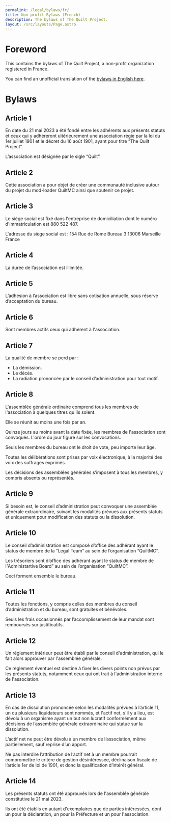 ```yaml
---
permalink: /legal/bylaws/fr/
title: Non-profit Bylaws (French)
description: The bylaws of The Quilt Project.
layout: /src/layouts/Page.astro
---
```


# Foreword

This contains the bylaws of The Quilt Project, a non-profit organization registered in France.

You can find an unofficial translation of the [bylaws in English here](/en/legal/bylaws/en/).

# Bylaws

## Article 1
En date du 21 mai 2023 a été fondé entre les adhérents aux présents statuts et ceux qui y
adhéreront ultérieurement une association régie par la loi du 1er juillet 1901 et le décret du 16 août 1901, ayant pour titre “The Quilt Project”.

L’association est désignée par le sigle “Quilt”.

## Article 2
Cette association a pour objet de créer une communauté inclusive autour du projet du mod-loader QuiltMC ainsi que soutenir ce projet.

## Article 3
Le siège social est fixé dans l'entreprise de domiciliation dont le numéro d'immatriculation est 880 522 487.

L'adresse du siège social est :
154 Rue de Rome
Bureau 3
13006 Marseille
France

## Article 4
La durée de l’association est illimitée.

## Article 5
L’adhésion à l’association est libre sans cotisation annuelle, sous réserve d’acceptation du bureau.

## Article 6
Sont membres actifs ceux qui adhèrent à l'association.

## Article 7
La qualité de membre se perd par :
- La démission.
- Le décès.
- La radiation prononcée par le conseil d’administration pour tout motif.

## Article 8
L'assemblée générale ordinaire comprend tous les membres de l'association à quelques titres qu'ils soient.

Elle se réunit au moins une fois par an.

Quinze jours au moins avant la date fixée, les membres de l'association sont convoqués. L'ordre du jour figure sur les convocations.

Seuls les membres du bureau ont le droit de vote, peu importe leur âge.

Toutes les délibérations sont prises par voix électronique, à la majorité des voix des suffrages exprimés.

Les décisions des assemblées générales s’imposent à tous les membres, y compris absents ou représentés.

## Article 9
Si besoin est, le conseil d’administration peut convoquer une assemblée générale extraordinaire, suivant les modalités prévues aux présents statuts et uniquement pour modification des statuts ou la dissolution.

## Article 10
Le conseil d’administration est composé d’office des adhérant ayant le status de membre de la “Legal Team” au sein de l’organisation “QuiltMC”.

Les trésoriers sont d’office des adhérant ayant le status de membre de l”Administartive Board” au sein de l’organisation “QuiltMC”.

Ceci forment ensemble le bureau.

## Article 11
Toutes les fonctions, y compris celles des membres du conseil d’administration et du bureau, sont gratuites et bénévoles.

Seuls les frais occasionnés par l’accomplissement de leur mandat sont remboursés sur justificatifs.

## Article 12

Un règlement intérieur peut être établi par le conseil d'administration, qui le fait alors approuver par l'assemblée générale.

Ce règlement éventuel est destiné à fixer les divers points non prévus par les présents statuts, notamment ceux qui ont trait à l'administration interne de l'association.

## Article 13

En cas de dissolution prononcée selon les modalités prévues à l’article 11, un ou plusieurs liquidateurs sont nommés, et l'actif net, s'il y a lieu, est dévolu à un organisme ayant un but non lucratif conformément aux décisions de l’assemblée générale extraordinaire qui statue sur la dissolution.

L’actif net ne peut être dévolu à un membre de l’association, même partiellement, sauf reprise d’un apport.

Ne pas interdire l’attribution de l’actif net à un membre pourrait compromettre le critère de gestion désintéressée, déclinaison fiscale de l’article 1er de loi de 1901, et donc la qualification d’intérêt général.

## Article 14

Les présents statuts ont été approuvés lors de l'assemblée générale constitutive le 21 mai 2023.

Ils ont été établis en autant d'exemplaires que de parties intéressées, dont un pour la déclaration, un pour la Préfecture et un pour l'association.
